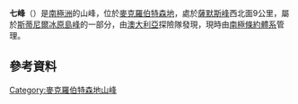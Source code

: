 {{coord|69|41|S|64|42|E|display=title}}

'''七峰'''（{{lang-en|Peak Seven}}）是[[南極洲|南極洲]]的山峰，位於[[麥克羅伯特森地|麥克羅伯特森地]]，處於[[薩默斯峰|薩默斯峰]]西北面9公里，屬於[[斯蒂尼爾冰原島峰|斯蒂尼爾冰原島峰]]的一部分，由[[澳大利亞|澳大利亞]]探險隊發現，現時由[[南極條約體系|南極條約體系]]管理。

==參考資料==
{{usgs-gazetteer}}

{{DEFAULTSORT:Peak Seven}}
[[Category:麥克羅伯特森地山峰|Category:麥克羅伯特森地山峰]]


{{MacRobertsonLand-geo-stub}}